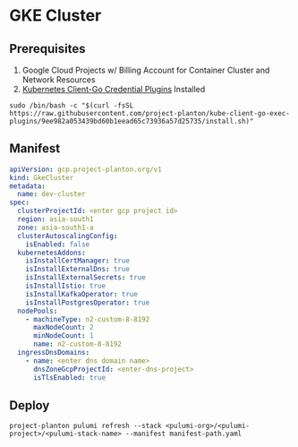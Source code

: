 # GKE Cluster

## Prerequisites

1. Google Cloud Projects w/ Billing Account for Container Cluster and Network Resources
2. [Kubernetes Client-Go Credential Plugins](https://github.com/project-planton/kube-client-go-exec-plugins) Installed

```shell
sudo /bin/bash -c "$(curl -fsSL https://raw.githubusercontent.com/project-planton/kube-client-go-exec-plugins/9ee982a053439bd60b1eead65c73936a57d25735/install.sh)"
```
## Manifest

```yaml
apiVersion: gcp.project-planton.org/v1
kind: GkeCluster
metadata:
  name: dev-cluster
spec:
  clusterProjectId: <enter gcp project id>
  region: asia-south1
  zone: asia-south1-a
  clusterAutoscalingConfig:
    isEnabled: false
  kubernetesAddons:
    isInstallCertManager: true
    isInstallExternalDns: true
    isInstallExternalSecrets: true
    isInstallIstio: true
    isInstallKafkaOperator: true
    isInstallPostgresOperator: true
  nodePools:
    - machineType: n2-custom-8-8192
      maxNodeCount: 2
      minNodeCount: 1
      name: n2-custom-8-8192
  ingressDnsDomains:
    - name: <enter dns domain name>
      dnsZoneGcpProjectId: <enter-dns-project>
      isTlsEnabled: true
```

## Deploy

```shell
project-planton pulumi refresh --stack <pulumi-org>/<pulumi-project>/<pulumi-stack-name> --manifest manifest-path.yaml
```
